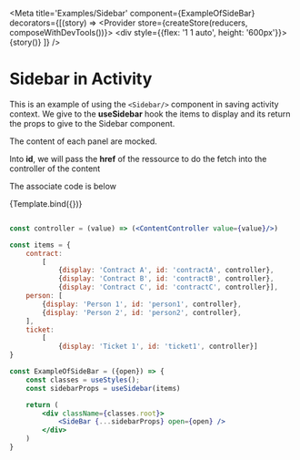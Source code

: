 <!--- Typography.stories.mdx -->


<Meta
    title='Examples/Sidebar'
    component={ExampleOfSideBar}
    decorators={[(story) => <Provider store={createStore(reducers, composeWithDevTools())}>
        <div style={{flex: '1 1 auto', height: '600px'}}>{story()}</div>
    </Provider>]}
/>

<!--- This is your Story template function, shown here in React -->


# Sidebar in Activity
This is an example of using the `<Sidebar/>` component in saving activity context.
We give to the **useSidebar** hook the items to display and its return the props to give to the Sidebar component.

The content of each panel are mocked.

Into **id**, we will pass the **href** of the ressource to do the fetch into the controller of the content

The associate code is below

<Preview >
    <Story name="Saving activity">
        {Template.bind({})}
    </Story>
</Preview>

```jsx

const controller = (value) => (<ContentController value={value}/>)

const items = {
    contract:
        [
            {display: 'Contract A', id: 'contractA', controller},
            {display: 'Contract B', id: 'contractB', controller},
            {display: 'Contract C', id: 'contractC', controller}],
    person: [
        {display: 'Person 1', id: 'person1', controller},
        {display: 'Person 2', id: 'person2', controller},
    ],
    ticket:
        [
            {display: 'Ticket 1', id: 'ticket1', controller}]
}

const ExampleOfSideBar = ({open}) => {
    const classes = useStyles();
    const sidebarProps = useSidebar(items)

    return (
        <div className={classes.root}>
            <SideBar {...sidebarProps} open={open} />
        </div>
    )
}
```


